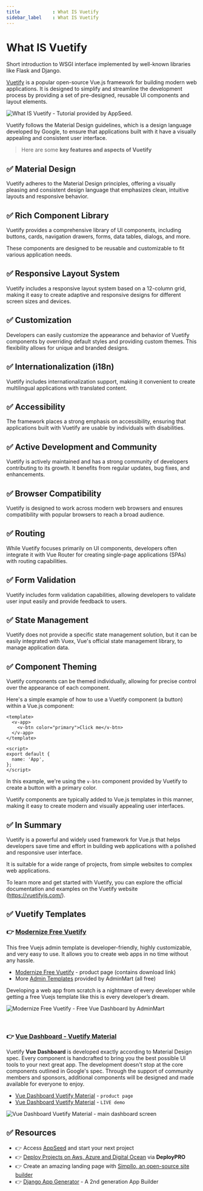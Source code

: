 ```yaml
---
title            : What IS Vuetify
sidebar_label    : What IS Vuetify 
---
```


# What IS Vuetify

<SubHeading>Short introduction to WSGI interface implemented by well-known libraries like Flask and Django.</SubHeading>

[Vuetify](https://vuetifyjs.com/) is a popular open-source Vue.js framework for building modern web applications. 
It is designed to simplify and streamline the development process by providing a set of pre-designed, reusable UI components and layout elements. 

![What IS Vuetify - Tutorial provided by AppSeed.](https://github-production-user-asset-6210df.s3.amazonaws.com/51070104/270630877-a0d15af1-c7e1-4246-ab69-9284cee625b2.jpg) 

Vuetify follows the Material Design guidelines, which is a design language developed by Google, to ensure that applications built with it have a visually appealing and consistent user interface.

> Here are some **key features and aspects of Vuetify**

## ✅ **Material Design** 

Vuetify adheres to the Material Design principles, offering a visually pleasing and consistent design language that emphasizes clean, intuitive layouts and responsive behavior.

## ✅ **Rich Component Library** 

Vuetify provides a comprehensive library of UI components, including buttons, cards, navigation drawers, forms, data tables, dialogs, and more. 

These components are designed to be reusable and customizable to fit various application needs.

## ✅ **Responsive Layout System** 

Vuetify includes a responsive layout system based on a 12-column grid, making it easy to create adaptive and responsive designs for different screen sizes and devices.

## ✅ **Customization** 

Developers can easily customize the appearance and behavior of Vuetify components by overriding default styles and providing custom themes. This flexibility allows for unique and branded designs.

## ✅ **Internationalization (i18n)** 

Vuetify includes internationalization support, making it convenient to create multilingual applications with translated content.

## ✅ **Accessibility** 

The framework places a strong emphasis on accessibility, ensuring that applications built with Vuetify are usable by individuals with disabilities.

## ✅ **Active Development and Community** 

Vuetify is actively maintained and has a strong community of developers contributing to its growth. It benefits from regular updates, bug fixes, and enhancements.

## ✅ **Browser Compatibility** 

Vuetify is designed to work across modern web browsers and ensures compatibility with popular browsers to reach a broad audience.

## ✅ **Routing** 

While Vuetify focuses primarily on UI components, developers often integrate it with Vue Router for creating single-page applications (SPAs) with routing capabilities.

## ✅ **Form Validation** 

Vuetify includes form validation capabilities, allowing developers to validate user input easily and provide feedback to users.

## ✅ **State Management** 

Vuetify does not provide a specific state management solution, but it can be easily integrated with Vuex, Vue's official state management library, to manage application data.

## ✅ **Component Theming** 

Vuetify components can be themed individually, allowing for precise control over the appearance of each component.

Here's a simple example of how to use a Vuetify component (a button) within a Vue.js component:

```vue
<template>
  <v-app>
    <v-btn color="primary">Click me</v-btn>
  </v-app>
</template>

<script>
export default {
  name: 'App',
};
</script>
```

In this example, we're using the `v-btn` component provided by Vuetify to create a button with a primary color. 

Vuetify components are typically added to Vue.js templates in this manner, making it easy to create modern and visually appealing user interfaces.

## ✅ In Summary

Vuetify is a powerful and widely used framework for Vue.js that helps developers save time and effort in building web applications with a polished and responsive user interface. 

It is suitable for a wide range of projects, from simple websites to complex web applications. 

To learn more and get started with Vuetify, you can explore the official documentation and examples on the Vuetify website (https://vuetifyjs.com/).

## ✅ Vuetify Templates 

### 👉 [Modernize Free Vuetify](https://adminmart.com/product/modernize-free-vuetify-vue-js-admin-dashboard/?ref=1)

This free Vuejs admin template is developer-friendly, highly customizable, and very easy to use. It allows you to create web apps in no time without any hassle.

- [Modernize Free Vuetify](https://adminmart.com/product/modernize-free-vuetify-vue-js-admin-dashboard/?ref=1) - product page (contains download link)
- More [Admin Templates](https://adminmart.com/templates/free-admin-templates/?ref=1) provided by AdminMart (all free)

Developing a web app from scratch is a nightmare of every developer while getting a free Vuejs template like this is every developer’s dream.

![Modernize Free Vuetify - Free Vue Dashboard by AdminMart](https://github.com/admin-dashboards/vue-dashboard/assets/51854817/2723cbf7-db1f-4dd8-a130-a6180a14f417)

<br />

### 👉 [Vue Dashboard - Vuetify Material](https://www.creative-tim.com/product/vuetify-material-dashboard?AFFILIATE=128200)

Vuetify **Vue Dashboard** is developed exactly according to Material Design spec. Every component is handcrafted to bring you the best possible UI tools to your next great app. The development doesn't stop at the core components outlined in Google's spec. Through the support of community members and sponsors, additional components will be designed and made available for everyone to enjoy.

- [Vue Dashboard Vuetify Material](https://www.creative-tim.com/product/vuetify-material-dashboard?AFFILIATE=128200) - `product page`
- [Vue Dashboard Vuetify Material](https://demos.creative-tim.com/vuetify-material-dashboard/#/?AFFILIATE=128200) - `LIVE demo` 

![Vue Dashboard Vuetify Material - main dashboard screen](https://raw.githubusercontent.com/admin-dashboards/vue-dashboard/master/media/vuetify-material-dashboard-screen.png)

## ✅ Resources 

- 👉 Access [AppSeed](https://appseed.us/) and start your next project
- 👉 [Deploy Projects on Aws, Azure and Digital Ocean](https://www.docs.deploypro.dev/) via **DeployPRO**
- 👉 Create an amazing landing page with [Simpllo, an open-source site builder](https://www.simpllo.com/)
- 👉 [Django App Generator](https://app-generator.dev/django/) - A 2nd generation App Builder

